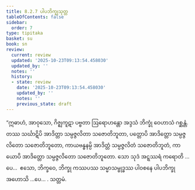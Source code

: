 ```yaml
---
title: 8.2.7 ပါပဘိက္ခုသုတ္တ
tableOfContents: false
sidebar:
  order: 7
type: tipitaka
basket: su
book: sn
review:
  current: review
  updated: '2025-10-23T09:13:54.458030'
  updated_by: ''
  notes: ''
  history:
  - state: review
    date: '2025-10-23T09:13:54.458030'
    updated_by: ''
    notes: ''
    previous_state: draft
---
```



<ReviewStatus review={frontmatter.review} showDetails={true} />

<HypothesisAnnotation frontmatter={frontmatter} />

<DynamicBreadcrumb />

<Division number="218" book="sn" e="ch" v="18" p="310">

<Paragraph number="1196" book="sn">
“ဣဓာဟံ, အာဝုသော, ဂိဇ္ဈကူဋာ ပဗ္ဗတာ ဩရောဟန္တော အဒ္ဒသံ ဘိက္ခုံ ဝေဟာသံ ဂစ္ဆန္တံ. တဿ သင်္ဃာဋိပိ အာဒိတ္တာ သမ္ပဇ္ဇလိတာ သဇောတိဘူတာ, ပတ္တောပိ အာဒိတ္တော သမ္ပဇ္ဇလိတော သဇောတိဘူတော, ကာယဗန္ဓနမ္ပိ အာဒိတ္တံ သမ္ပဇ္ဇလိတံ သဇောတိဘူတံ, ကာယောပိ အာဒိတ္တော သမ္ပဇ္ဇလိတော သဇောတိဘူတော. သော သုဒံ အဋ္ဋဿရံ ကရောတိ …ပေ…  ဧသော, ဘိက္ခဝေ, ဘိက္ခု ကဿပဿ သမ္မာသမ္ဗုဒ္ဓဿ ပါဝစနေ ပါပဘိက္ခု အဟောသိ …ပေ… .

</Paragraph>
</Division>

<Paragraph number="1197" type="center" book="sn">
သတ္တမံ.
</Paragraph>